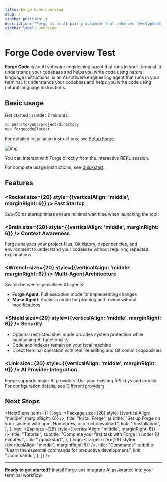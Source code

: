 ```yaml
---
title: Forge Code overview
slug: /
sidebar_position: 1
description: "Forge is an AI pair programmer that enhances development workflows with intelligent code assistance in your terminal."
sidebar_label: Overview
---
```



# Forge Code overview Test

<Card>
<strong className="text-white">Forge Code</strong> is an AI software engineering agent that runs in your terminal. It understands your codebase and helps you write code using natural language instructions.
is an AI software engineering agent that runs in your terminal. It understands your codebase and helps you write code using natural language instructions.
</Card>

## Basic usage

Get started in under 2 minutes:

```bash
cd path/to/your/project/directory
npx forgecode@latest
```

For detailed installation instructions, see [Setup Forge](/docs/installation).

![img](/docs/forge_start.png)

You can interact with Forge directly from the interactive REPL session.

For complete usage instructions, see [Quickstart](/docs/quickstart).

## Features

### <Rocket size={20} style={{verticalAlign: 'middle', marginRight: 6}} /> **Fast Startup**

Sub-50ms startup times ensure minimal wait time when launching the tool.

### <Brain size={20} style={{verticalAlign: 'middle', marginRight: 6}} /> **Context Awareness**

Forge analyzes your project files, Git history, dependencies, and environment to understand your codebase without requiring repeated explanations.

### <Wrench size={20} style={{verticalAlign: 'middle', marginRight: 6}} /> **Multi-Agent Architecture**

Switch between specialized AI agents:

- **Forge Agent**: Full execution mode for implementing changes
- **Muse Agent**: Analysis mode for planning and review without modifications

### <Shield size={20} style={{verticalAlign: 'middle', marginRight: 6}} /> **Security**

- Optional restricted shell mode provides system protection while maintaining AI functionality
- Code and indexes remain on your local machine
- Direct terminal operation with real file editing and Git commit capabilities

### <Link size={20} style={{verticalAlign: 'middle', marginRight: 6}} /> **AI Provider Integration**

Forge supports major AI providers. Use your existing API keys and credits. For configuration details, see [Different providers](/docs/custom-providers).

## Next Steps


<NextSteps
  items={[
    {
      logo: <Package size={28} style={{verticalAlign: "middle", marginRight: 6}} />,
      title: "Install Forge",
      subtitle: "Set up Forge on your system with npm, Homebrew, or direct download.",
      link: "./installation",
    },
    {
      logo: <Zap size={28} style={{verticalAlign: "middle", marginRight: 6}} />,
      title: "Tutorial",
      subtitle: "Complete your first task with Forge in under 10 minutes.",
      link: "./quickstart",
    },
    {
      logo: <Target size={28} style={{verticalAlign: "middle", marginRight: 6}} />,
      title: "Commands",
      subtitle: "Learn the essential commands for productive development.",
      link: "./commands",
    },
  ]}
/>

---

**Ready to get started?** Install Forge and integrate AI assistance into your terminal workflow.
